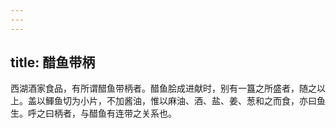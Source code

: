 ```yaml
---
---
---
```

title: 醋鱼带柄
---



西湖酒家食品，有所谓醋鱼带柄者。醋鱼脍成进献时，别有一簋之所盛者，随之以上。盖以鯶鱼切为小片，不加酱油，惟以麻油、酒、盐、姜、葱和之而食，亦曰鱼生。呼之曰柄者，与醋鱼有连带之关系也。